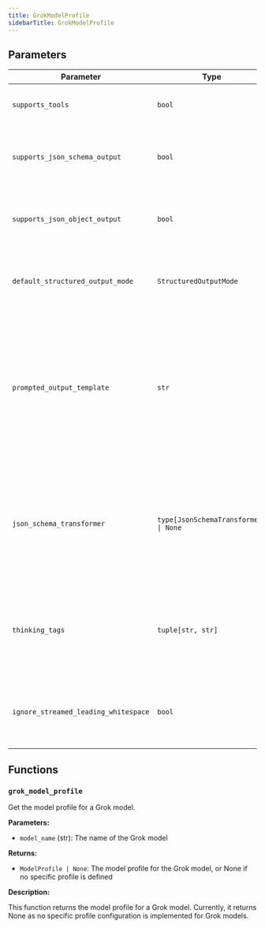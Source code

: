 ```yaml
---
title: GrokModelProfile
sidebarTitle: GrokModelProfile
---
```


## Parameters

| Parameter                          | Type                                                  | Default    | Description                                                                                                                                                                                                                      |
| ---------------------------------- | ----------------------------------------------------- | ---------- | -------------------------------------------------------------------------------------------------------------------------------------------------------------------------------------------------------------------------------- |
| `supports_tools`                    | `bool`                                                | `True`     | Whether the model supports tools                                                                                                                                                                                                 |
| `supports_json_schema_output`      | `bool`                                                | `False`    | Whether the model supports JSON schema output                                                                                                                                                                                     |
| `supports_json_object_output`      | `bool`                                                | `False`    | Whether the model supports JSON object output                                                                                                                                                                                     |
| `default_structured_output_mode`  | `StructuredOutputMode`                                | `'tool'`   | The default structured output mode to use for the model                                                                                                                                                                           |
| `prompted_output_template`         | `str`                                                 | `"Always respond with a JSON object that's compatible with this schema:\n\n{schema}\n\nDon't include any text or Markdown fencing before or after.\n"` | The instructions template to use for prompted structured output. The '{schema}' placeholder will be replaced with the JSON schema for the output. |
| `json_schema_transformer`          | `type[JsonSchemaTransformer] \| None`                 | `None`     | The transformer to use to make JSON schemas for tools and structured output compatible with the model                                                                                                                             |
| `thinking_tags`                     | `tuple[str, str]`                                     | `('<think>', '</think>')` | The tags used to indicate thinking parts in the model's output. Defaults to ('<think>', '</think>').                                                                                                                           |
| `ignore_streamed_leading_whitespace` | `bool`                                                | `False`    | Whether to ignore leading whitespace when streaming a response                                                                                                                                                                   |

## Functions

### `grok_model_profile`

Get the model profile for a Grok model.

**Parameters:**

- `model_name` (str): The name of the Grok model

**Returns:**

- `ModelProfile | None`: The model profile for the Grok model, or None if no specific profile is defined

**Description:**

This function returns the model profile for a Grok model. Currently, it returns None as no specific profile configuration is implemented for Grok models.
